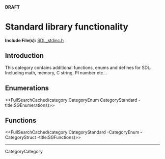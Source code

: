 <!-- # page was renamed from CategoryAdditionalOther -->
<!-- #master-page:CategoryTemplate -->
<!-- #master-date:Unknown-Date -->
<!-- format wiki -->
<!-- language en -->

'''DRAFT'''

= Standard library functionality =

'''Include File(s):'''  [http://hg.libsdl.org/SDL/file/default/include/SDL_stdinc.h SDL_stdinc.h]


== Introduction ==
This category contains additional functions, enums and defines for SDL. Including math, memory, C string, PI number etc...

== Enumerations ==
<<FullSearchCached(category:CategoryEnum CategoryStandard -title:SGEnumerations)>>

<!-- #== Structures == -->
<!-- #<<FullSearchCached(category:CategoryStruct CategoryStandard -title:SGStructures)>> -->

== Functions ==
<<FullSearchCached(category:CategoryStandard -CategoryEnum -CategoryStruct -title:SGFunctions)>>

----
CategoryCategory
